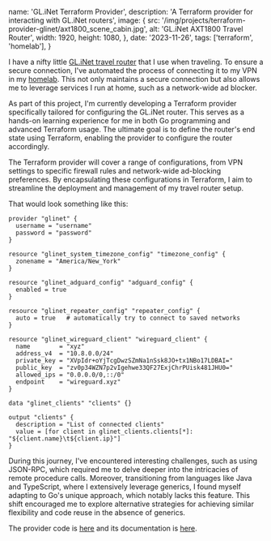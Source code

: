  name: 'GL.iNet Terraform Provider',
  description: 'A Terraform provider for interacting with GL.iNet routers',
  image: {
    src: '/img/projects/terraform-provider-glinet/axt1800_scene_cabin.jpg',
    alt: 'GL.iNet AXT1800 Travel Router',
    width: 1920,
    height: 1080,
  },
  date: '2023-11-26',
  tags: ['terraform', 'homelab'],
}

I have a nifty little [GL.iNet travel router](https://www.gl-inet.com/products/gl-axt1800/) that I use when traveling. To ensure a secure connection, I've automated the process of connecting it to my VPN in my [homelab](/projects/homelab). This not only maintains a secure connection but also allows me to leverage services I run at home, such as a network-wide ad blocker.

As part of this project, I'm currently developing a Terraform provider specifically tailored for configuring the GL.iNet router. This serves as a hands-on learning experience for me in both Go programming and advanced Terraform usage. The ultimate goal is to define the router's end state using Terraform, enabling the provider to configure the router accordingly.

The Terraform provider will cover a range of configurations, from VPN settings to specific firewall rules and network-wide ad-blocking preferences. By encapsulating these configurations in Terraform, I aim to streamline the deployment and management of my travel router setup.

That would look something like this:

```hcl
provider "glinet" {
  username = "username"
  password = "password"
}

resource "glinet_system_timezone_config" "timezone_config" {
  zonename = "America/New_York"
}

resource "glinet_adguard_config" "adguard_config" {
  enabled = true
}

resource "glinet_repeater_config" "repeater_config" {
  auto = true   # automatically try to connect to saved networks
}

resource "glinet_wireguard_client" "wireguard_client" {
  name        = "xyz"
  address_v4  = "10.8.0.0/24"
  private_key = "XVpIdr+oYjTcgDwzSZmNa1nSsk8JO+tx1NBo17LDBAI="
  public_key  = "zv0p34WZN7p2vIgehwe33QF27ExjChrPUisk481JHU0="
  allowed_ips = "0.0.0.0/0,::/0"
  endpoint    = "wireguard.xyz"
}

data "glinet_clients" "clients" {}

output "clients" {
  description = "List of connected clients"
  value = [for client in glinet_clients.clients[*]: "${client.name}\t${client.ip}"]
}
```

During this journey, I've encountered interesting challenges, such as using JSON-RPC, which required me to delve deeper into the intricacies of remote procedure calls. Moreover, transitioning from languages like Java and TypeScript, where I extensively leverage generics, I found myself adapting to Go's unique approach, which notably lacks this feature. This shift encouraged me to explore alternative strategies for achieving similar flexibility and code reuse in the absence of generics.

The provider code is [here](https://github.com/ryanrishi/terraform-provider-glinet) and its documentation is [here](https://registry.terraform.io/providers/ryanrishi/glinet/latest/docs).

